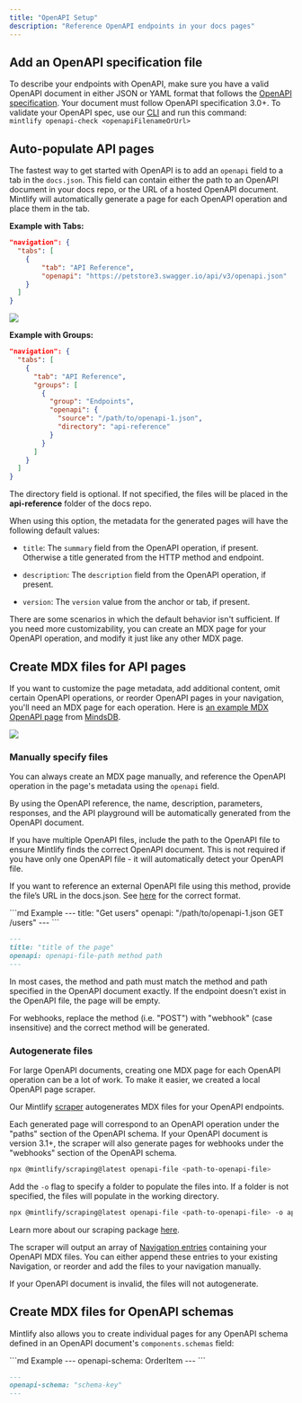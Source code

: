 ```yaml
---
title: "OpenAPI Setup"
description: "Reference OpenAPI endpoints in your docs pages"
---
```


## Add an OpenAPI specification file

To describe your endpoints with OpenAPI, make sure you have a valid OpenAPI
document in either JSON or YAML format that follows the
[OpenAPI specification](https://swagger.io/specification/). Your document must
follow OpenAPI specification 3.0+. 
<Tip>To validate your OpenAPI spec, use our [CLI](https://www.npmjs.com/package/mintlify) and run this command: <br/>`mintlify openapi-check <openapiFilenameOrUrl>`</Tip>

## Auto-populate API pages

The fastest way to get started with OpenAPI is to add an `openapi` field to a tab in the `docs.json`. This field can contain either the path to an OpenAPI document in your docs repo, or the URL of a hosted OpenAPI document. Mintlify will automatically generate a page for each OpenAPI operation and place them in the tab.


**Example with Tabs:**
```json {5}
"navigation": {
  "tabs": [
    {
        "tab": "API Reference",
        "openapi": "https://petstore3.swagger.io/api/v3/openapi.json"
    }
  ]
}
```
![](/images/autogeneration-with-tabs.png)

**Example with Groups:**
```json {8-11}
"navigation": {
  "tabs": [
    {
      "tab": "API Reference",
      "groups": [
        {
          "group": "Endpoints",
          "openapi": {
            "source": "/path/to/openapi-1.json",
            "directory": "api-reference"
          }
        }
      ]
    }
  ]
}
```

<Note>The directory field is optional. If not specified, the files will be placed in the **api-reference** folder of the docs repo.</Note>

When using this option, the metadata for the generated pages will have the following default values:

* `title`: The `summary` field from the OpenAPI operation, if present. Otherwise a title generated from the HTTP method and endpoint.

* `description`: The `description` field from the OpenAPI operation, if present.

* `version`: The `version` value from the anchor or tab, if present.

There are some scenarios in which the default behavior isn't sufficient. If you need more customizability, you can create an MDX page for your OpenAPI operation, and modify it just like any other MDX page.

## Create MDX files for API pages

If you want to customize the page metadata, add additional content, omit certain OpenAPI operations, or reorder OpenAPI pages in your navigation, you'll need an MDX page for each operation. Here is [an example MDX OpenAPI page](https://github.com/mindsdb/mindsdb/blob/main/docs/rest/databases/create-databases.mdx) from [MindsDB](https://docs.mindsdb.com/rest/databases/create-databases).&#x20;

![](/images/mindsdb.png)

### Manually specify files

You can always create an MDX page manually, and reference the OpenAPI operation in the page's metadata using the `openapi` field.

<Snippet file="api-playground/openapi.mdx" />

By using the OpenAPI reference, the name, description, parameters, responses,
and the API playground will be automatically generated from the OpenAPI document.

If you have multiple OpenAPI files, include the path to the OpenAPI file to ensure Mintlify finds the correct OpenAPI document. This is not required if you have
only one OpenAPI file - it will automatically detect your OpenAPI file.

If you want to reference an external OpenAPI file using this method, provide the file’s URL in the docs.json. See [here](https://mintlify.com/docs/settings/global#param-source-4) for the correct format.

<CodeGroup>
  ```md Example
  ---
  title: "Get users"
  openapi: "/path/to/openapi-1.json GET /users"
  ---
  ```

  ```md Format
  ---
  title: "title of the page"
  openapi: openapi-file-path method path
  ---
  ```
</CodeGroup>

<Note>
  In most cases, the method and path must match the method and path specified
  in the OpenAPI document exactly. If the endpoint doesn't exist in the OpenAPI
  file, the page will be empty.

  For webhooks, replace the method (i.e. "POST") with "webhook" (case insensitive)
  and the correct method will be generated.
</Note>

### Autogenerate files

For large OpenAPI documents, creating one MDX page for each OpenAPI operation can be a lot of work. To make it easier, we created a local OpenAPI page scraper.

Our Mintlify [scraper](https://www.npmjs.com/package/@mintlify/scraping)
autogenerates MDX files for your OpenAPI endpoints.

Each generated page will correspond to an OpenAPI operation under the "paths" section of the OpenAPI schema.
If your OpenAPI document is version 3.1+, the scraper will also generate pages for webhooks under the "webhooks" section of the OpenAPI schema.


```bash
npx @mintlify/scraping@latest openapi-file <path-to-openapi-file>
```

Add the `-o` flag to specify a folder to populate the files into. If a folder is
not specified, the files will populate in the working directory.

```bash
npx @mintlify/scraping@latest openapi-file <path-to-openapi-file> -o api-reference
```

Learn more about our scraping package [here](https://www.npmjs.com/package/@mintlify/scraping).

The scraper will output an array of
[Navigation entries](/settings/global#structure) containing your OpenAPI MDX
files. You can either append these entries to your existing Navigation, or
reorder and add the files to your navigation manually.

<Note>
  If your OpenAPI document is invalid, the files will not autogenerate.
</Note>



## Create MDX files for OpenAPI schemas

Mintlify also allows you to create individual pages for any OpenAPI schema
defined in an OpenAPI document's `components.schemas` field:

<CodeGroup>
  ```md Example
  ---
  openapi-schema: OrderItem
  ---
  ```

  ```md Format
  ---
  openapi-schema: "schema-key"
  ---
  ```
</CodeGroup>